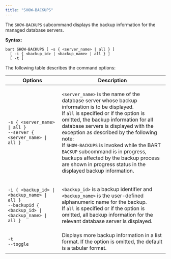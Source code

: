 ```yaml
---
title: "SHOW-BACKUPS"
---
```




The `SHOW-BACKUPS` subcommand displays the backup information for the managed database servers.

**Syntax:**

``` text
bart SHOW-BACKUPS [ –s { <server_name> | all } ]
  [ -i { <backup_id> | <backup_name> | all } ]
  [ -t ]
```

The following table describes the command options:

<table><thead><tr class="header"><th>Options</th><th>Description</th></tr></thead><tbody><tr class="odd"><td><p><code>-s &#123; &lt;server_name&gt; | all &#125;</code><br />
<code>--server &#123; &lt;server_name&gt; | all &#125;</code></p></td><td><p><code>&lt;server_name&gt;</code> is the name of the database server whose backup information is to be displayed.<br />
If <code>all</code> is specified or if the option is omitted, the backup information for all database servers is displayed with the exception as described by the following note:<br />
If <code>SHOW-BACKUPS</code> is invoked while the BART <code>BACKUP</code> subcommand is in progress, backups affected by the backup process are shown in progress status in the displayed backup information.</p></td></tr><tr class="even"><td><p><code>-i &#123; &lt;backup_id&gt; | &lt;backup_name&gt; | all &#125;</code><br />
<code>--backupid &#123; &lt;backup_id&gt; | &lt;backup_name&gt; | all &#125;</code></p></td><td><p><code>&lt;backup_id&gt;</code> is a backup identifier and <code>&lt;backup_name&gt;</code> is the user-defined alphanumeric name for the backup.<br />
If <code>all</code> is specified or if the option is omitted, all backup information for the relevant database server is displayed.</p></td></tr><tr class="odd"><td><p><code>-t</code><br />
<code>--toggle</code></p></td><td>Displays more backup information in a list format. If the option is omitted, the default is a tabular format.</td></tr></tbody></table>
